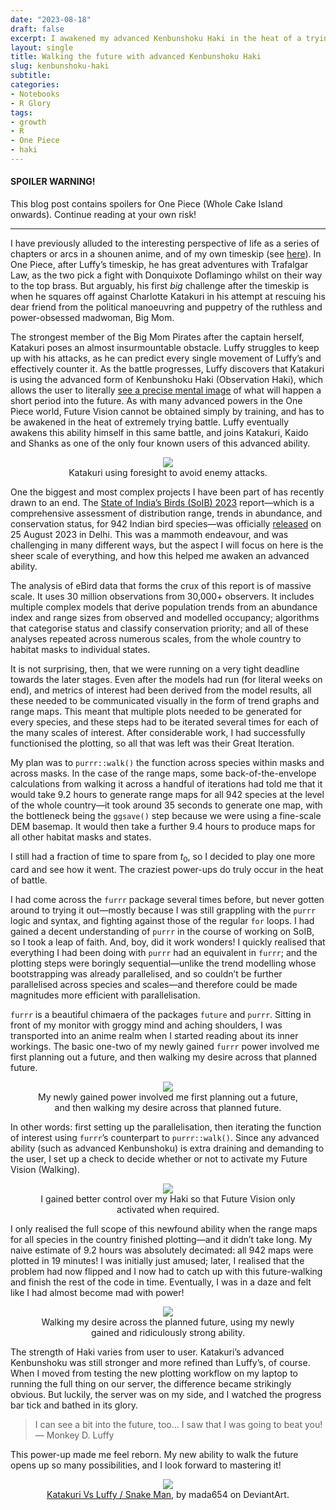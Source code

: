 ```yaml
---
date: "2023-08-18"
draft: false
excerpt: I awakened my advanced Kenbunshoku Haki in the heat of a trying battle. I can now plan futures and walk out my desires across them.
layout: single
title: Walking the future with advanced Kenbunshoku Haki
slug: kenbunshoku-haki
subtitle: 
categories:
- Notebooks
- R Glory
tags:
- growth
- R
- One Piece
- haki
---
```


#### SPOILER WARNING!

This blog post contains spoilers for One Piece (Whole Cake Island onwards). Continue reading at your own risk!

***

I have previously alluded to the interesting perspective of life as a series of chapters or arcs in a shounen anime, and of my own timeskip (see [here](https://kartrick.rbind.io/blog/07_turnofyear/)). In One Piece, after Luffy's timeskip, he has great adventures with Trafalgar Law, as the two pick a fight with Donquixote Doflamingo whilst on their way to the top brass. But arguably, his first *big* challenge after the timeskip is when he squares off against Charlotte Katakuri in his attempt at rescuing his dear friend from the political manoeuvring and puppetry of the ruthless and power-obsessed madwoman, Big Mom.

The strongest member of the Big Mom Pirates after the captain herself, Katakuri poses an almost insurmountable obstacle. Luffy struggles to keep up with his attacks, as he can predict every single movement of Luffy's and effectively counter it. As the battle progresses, Luffy discovers that Katakuri is using the advanced form of Kenbunshoku Haki (Observation Haki), which allows the user to literally [see a precise mental image](https://onepiece.fandom.com/wiki/Haki/Kenbunshoku_Haki#Future_Vision) of what will happen a short period into the future. As with many advanced powers in the One Piece world, Future Vision cannot be obtained simply by training, and has to be awakened in the heat of extremely trying battle. Luffy eventually awakens this ability himself in this same battle, and joins Katakuri, Kaido and Shanks as one of the only four known users of this advanced ability.

<div style="text-align: center;">
<figure>
    <img src="katakuri_futuresight.jpg" align="middle">
    <figcaption>Katakuri using foresight to avoid enemy attacks.</figcaption>
</figure>
</div>

One the biggest and most complex projects I have been part of has recently drawn to an end. The [State of India's Birds (SoIB) 2023](https://stateofindiasbirds.in/) report---which is a comprehensive assessment of distribution range, trends in abundance, and conservation status, for 942 Indian bird species---was officially [released](https://www.youtube.com/live/gJgXuRPl9vg?si=XMtOT9BxT3jwE-F_&t=344) on 25 August 2023 in Delhi. This was a mammoth endeavour, and was challenging in many different ways, but the aspect I will focus on here is the sheer scale of everything, and how this helped me awaken an advanced ability.

The analysis of eBird data that forms the crux of this report is of massive scale. It uses 30 million observations from 30,000+ observers. It includes multiple complex models that derive population trends from an abundance index and range sizes from observed and modelled occupancy; algorithms that categorise status and classify conservation priority; and all of these analyses repeated across numerous scales, from the whole country to habitat masks to individual states. 

It is not surprising, then, that we were running on a very tight deadline towards the later stages. Even after the models had run (for literal weeks on end), and metrics of interest had been derived from the model results, all these needed to be communicated visually in the form of trend graphs and range maps. This meant that multiple plots needed to be generated for every species, and these steps had to be iterated several times for each of the many scales of interest. After considerable work, I had successfully functionised the plotting, so all that was left was their Great Iteration.

My plan was to `purrr::walk()` the function across species within masks and across masks. In the case of the range maps, some back-of-the-envelope calculations from walking it across a handful of iterations had told me that it would take 9.2 hours to generate range maps for all 942 species at the level of the whole country---it took around 35 seconds to generate one map, with the bottleneck being the `ggsave()` step because we were using a fine-scale DEM basemap. It would then take a further 9.4 hours to produce maps for all other habitat masks and states. 

I still had a fraction of time to spare from $t_{0}$, so I decided to play one more card and see how it went. The craziest power-ups do truly occur in the heat of battle. 

I had come across the `furrr` package several times before, but never gotten around to trying it out---mostly because I was still grappling with the `purrr` logic and syntax, and fighting against those of the regular `for` loops. I had gained a decent understanding of `purrr` in the course of working on SoIB, so I took a leap of faith. And, boy, did it work wonders! I quickly realised that everything I had been doing with `purrr` had an equivalent in `furrr`; and the plotting steps were boringly sequential---unlike the trend modelling whose bootstrapping was already parallelised, and so couldn't be further parallelised across species and scales---and therefore could be made magnitudes more efficient with parallelisation.

`furrr` is a beautiful chimaera of the packages `future` and `purrr`. Sitting in front of my monitor with groggy mind and aching shoulders, I was transported into an anime realm when I started reading about its inner workings. The basic one-two of my newly gained `furrr` power involved me first planning out a future, and then walking my desire across that planned future. 

<div style="text-align: center;">
<figure>
    <img src="future-plan.png" align="middle">
    <figcaption>My newly gained power involved me first planning out a future, and then walking my desire across that planned future.</figcaption>
</figure>
</div>

In other words: first setting up the parallelisation, then iterating the function of interest using `furrr`'s counterpart to `purrr::walk()`. Since any advanced ability (such as advanced Kenbunshoku) is extra draining and demanding to the user, I set up a check to decide whether or not to activate my Future Vision (Walking).

<div style="text-align: center;">
<figure>
    <img src="activate-adv-kenbunshoku.png" align="middle">
    <figcaption>I gained better control over my Haki so that Future Vision only activated when required.</figcaption>
</figure>
</div>

I only realised the full scope of this newfound ability when the range maps for all species in the country finished plotting---and it didn't take long. My naive estimate of 9.2 hours was absolutely decimated: all 942 maps were plotted in 19 minutes! I was initially just amused; later, I realised that the problem had now flipped and I now had to catch up with this future-walking and finish the rest of the code in time. Eventually, I was in a daze and felt like I had almost become mad with power!

<div style="text-align: center;">
<figure>
    <img src="progress.jpg" align="middle">
    <figcaption>Walking my desire across the planned future, using my newly gained and ridiculously strong ability.</figcaption>
</figure>
</div>

The strength of Haki varies from user to user. Katakuri's advanced Kenbunshoku was still stronger and more refined than Luffy's, of course. When I moved from testing the new plotting workflow on my laptop to running the full thing on our server, the difference became strikingly obvious. But luckily, the server was on my side, and I watched the progress bar tick and bathed in its glory. 

> I can see a bit into the future, too... I saw that I was going to beat you!
> --- Monkey D. Luffy

This power-up made me feel reborn. My new ability to walk the future opens up so many possibilities, and I look forward to mastering it!

<div style="text-align: center;">
<figure>
    <img src="featured.jpg" align="middle">
    <figcaption><a href="https://www.deviantart.com/mada654/art/Katakuri-Vs-Luffy-Snake-Man-765633030">Katakuri Vs Luffy / Snake Man</a>, by mada654 on DeviantArt.</figcaption>
</figure>
</div>
